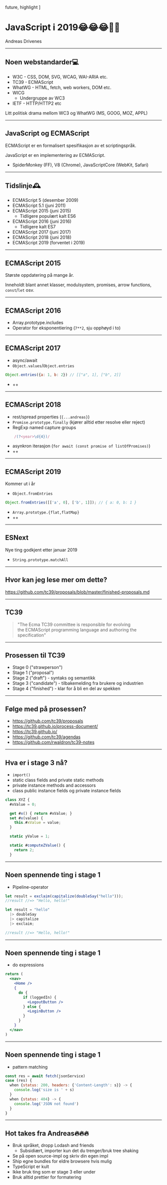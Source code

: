 
  future,
  highlight
]

# JavaScript i 2019😂😂😂🤯🤓

Andreas Drivenes

---

## Noen webstandarder💻

- W3C - CSS, DOM, SVG, WCAG, WAI-ARIA etc.
- TC39 - ECMAScript
- WhatWG - HTML, fetch, web workers, DOM etc.
- WICG
  - Undergruppe av WC3
- IETF - HTTP/HTTP2 etc

Litt politisk drama mellom WC3 og WhatWG (MS, GOOG, MOZ, APPL)

---

## JavaScript og ECMAScript

ECMAScript er en formalisert spesifikasjon av et scriptingspråk.

JavaScript er en implementering av ECMAScript.

- SpiderMonkey (FF), V8 (Chrome), JavaScriptCore (WebKit, Safari)

---

## Tidslinje🕰

- ECMAScript 5 (desember 2009)
- ECMAScript 5.1 (juni 2011)
- ECMAScript 2015 (juni 2015)
  - Tidligere populært kalt ES6
- ECMAScript 2016 (juni 2016)
  - Tidligere kalt ES7
- ECMAScript 2017 (juni 2017)
- ECMAScript 2018 (juni 2018)
- ECMAScript 2019 (forventet i 2019)

---

## ECMAScript 2015

Største oppdatering på mange år.

Inneholdt blant annet klasser, modulsystem, promises, arrow functions, `const`/`let` osv.

---

## ECMAScript 2016

- Array.prototype.includes
- Operator for eksponentiering (`7**2`, sju opphøyd i to)

---

## ECMAScript 2017

- async/await
- `Object.values`/`Object.entries`
```js
Object.entries({a: 1, b: 2}) // [["a", 1], ["b", 2]]
```
- ++

---

## ECMAScript 2018

- rest/spread properties (`{...andreas}`)
- `Promise.prototype.finally` (kjører alltid etter resolve eller reject)
- RegExp named capture groups 
```jsx
    /(?<year>\d{4})/
```
- asynkron iterasjon (`for await (const promise of listOfPromises)`)
- ++

---

## ECMAScript 2019

Kommer ut i år

- `Object.fromEntries`
```js
Object.fromEntries([['a', 0], ['b', 1]]); // { a: 0, b: 1 }
```
- `Array.prototype.{flat,flatMap}`
- ++

---

## ESNext
Nye ting godkjent etter januar 2019

- `String.prototype.matchAll`

---

## Hvor kan jeg lese mer om dette?

https://github.com/tc39/proposals/blob/master/finished-proposals.md


---
## TC39

> "The Ecma TC39 committee is responsible for evolving<br/> the ECMAScript programming language and authoring the specification"

---

## Prosessen til TC39

- Stage 0 ("strawperson")
- Stage 1 ("proposal")
- Stage 2 ("draft") - syntaks og semantikk
- Stage 3 ("candidate") - tilbakemelding fra brukere og industrien
- Stage 4 ("finished") - klar for å bli en del av spekken

--- 

## Følge med på prosessen?

- https://github.com/tc39/proposals
- https://tc39.github.io/process-document/
- https://tc39.github.io/
- https://github.com/tc39/agendas
- https://github.com/rwaldron/tc39-notes

---

## Hva er i stage 3 nå?

- `import()`
- static class fields and private static methods
- private instance methods and accessors
- class public instance fields og private instance fields

```js
class XYZ {
  #xValue = 0;

  get #x() { return #xValue; }
  set #x(value) {
    this.#xValue = value;
  }

  static yValue = 1;

  static #computeZValue() {
    return 2;
  }
```

---

## Noen spennende ting i stage 1

- Pipeline-operator

```js
let result = exclaim(capitalize(doubleSay("hello")));
//result //=> "Hello, hello!"

let result = "hello"
  |> doubleSay
  |> capitalize
  |> exclaim;

//result //=> "Hello, hello!"
```

---

## Noen spennende ting i stage 1

- do expressions

```jsx
return (
  <nav>
    <Home />
    {
      do {
        if (loggedIn) {
          <LogoutButton />
        } else {
          <LoginButton />
        }
      }
    }
  </nav>
)
```

---

## Noen spennende ting i stage 1

- pattern matching 

```jsx
const res = await fetch(jsonService)
case (res) {
  when {status: 200, headers: {'Content-Length': s}} -> {
    console.log('size is ' + s)
  }
  when {status: 404} -> {
    console.log('JSON not found')
  }
}
```

--- 

##  Hot takes fra Andreas🔥🔥🔥

- Bruk språket, dropp Lodash and friends
  - Subsidiært, importer kun det du trenger/bruk tree shaking
- Se på open source-impl og skriv din egen impl
- Ship egne bundles for eldre browsere hvis mulig
- TypeScript er kult
- Ikke bruk ting som er stage 3 eller under
- Bruk alltid prettier for formatering

